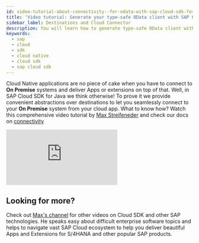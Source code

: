 ```yaml
---
id: video-tutorial-about-connectivity--for-odata-with-sap-cloud-sdk-for-java
title: 'Video tutorial: Generate your type-safe OData client with SAP Cloud SDK for Java'
sidebar_label: Destinations and Cloud Connector
description: You will learn how to generate type-safe OData client with Cloud SDK for Java and learn about consuming Workflow service via its REST API on SAP Cloud Platform
keywords:
  - sap
  - cloud
  - sdk
  - cloud native
  - cloud sdk
  - sap cloud sdk
---
```


Cloud Native applications are no piece of cake when you have to connect to **On Premise** systems and deliver Apps or extensions on top of that.
Well, in SAP Cloud SDK for Java we think otherwise!
To prove it we provide convenient abstractions over destinations to let you seamlessly connect to your **On Premise** system from your cloud app.
What to know how?
Watch this comprehensive video tutorial by [Max Streifeneder](https://www.youtube.com/channel/UCkzNZP9fzLxRyhnGT2ziSRw) and check our docs on [connectivity](../features/connectivity/sdk-connectivity-destination-service)

<div class="sdk-video-container">
  <iframe
    class="sdk-video"
    src="https://www.youtube.com/embed/Ky1R0Yq-zKg"
    frameborder="0"
    allow="accelerometer; autoplay; encrypted-media; gyroscope; picture-in-picture"
    allowfullscreen
  ></iframe>
</div>

## Looking for more?

Check out [Max's channel](https://www.youtube.com/channel/UCkzNZP9fzLxRyhnGT2ziSRw) for other videos on Cloud SDK and other SAP technologies.
He speaks easy about difficult enterprise software topics and helps to navigate vast SAP Cloud ecosystem to help you deliver beautiful Apps and Extensions for S/4HANA and other popular SAP products.
